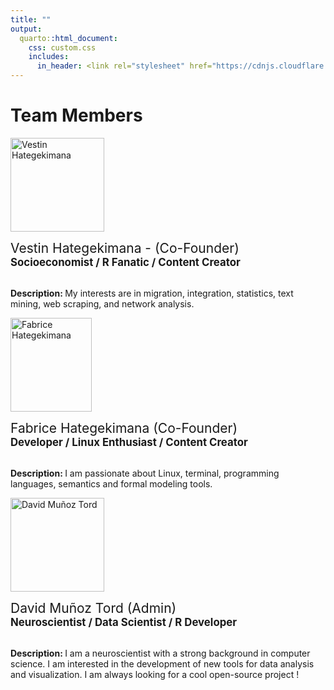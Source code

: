 ```yaml
---
title: ""
output:
  quarto::html_document:
    css: custom.css
    includes:
      in_header: <link rel="stylesheet" href="https://cdnjs.cloudflare.com/ajax/libs/font-awesome/5.15.4/css/all.min.css" integrity="sha512-HJz20Y4MP4qEjrL4c3gReA5o2tC3mFd/S5zv+AN0XxvvxKvL1pKkECFzldonEMOpwQuDlZLL5uPwA+mK3/fRfA==" crossorigin="anonymous" referrerpolicy="no-referrer" />
---
```



# Team Members


<div class="card">
<div class="container">
<div class="image">
<img src="./images/vestin.webp" alt="Vestin Hategekimana" style="width:150px; height:150px;">
<div class="links">
<a href="mailto:Vestin.Hategekimana@unige.ch"><i class="far fa-envelope"></i></a>
<a href="https://twitter.com/PEcodemo"><i class="fab fa-twitter"></i></a>
<a href="https://vestin-hategekimana.netlify.app/o"><i class="fas fa-globe"></i></a>
<a href="https://github.com/CyuHat"><i class="fab fa-github"></i></a>
</div>
</div>
<div class="text">
<span style="font-size: 1.5em">Vestin Hategekimana - (Co-Founder)</span> <br>
<span style="font-size: 1.2em"><b>Socioeconomist / R Fanatic / Content Creator</b></span> <br> <br>
<p>
<b>Description: </b> My interests are in migration, integration, statistics, text mining, web scraping, and network analysis.
</p>

</div>
</div>
</div>



<div class="card">
<div class="container">
<div class="image">
<img src="./images/fabrice.jpg" alt="Fabrice Hategekimana" style="width:130px; height:150px;">
<div class="links">
<a href="https://twitter.com/FabriceHategek3"><i class="fab fa-twitter"></i></a>
<a href="https://github.com/fabriceHategekimana"><i class="fab fa-github"></i></a>
</div>
</div>
<div class="text">
<span style="font-size: 1.5em">Fabrice Hategekimana  (Co-Founder)</span> <br>
<span style="font-size: 1.2em"><b>Developer / Linux Enthusiast / Content Creator</b></span> <br> <br>
<p>
<b>Description: </b> I am passionate about Linux, terminal, programming languages, semantics and formal modeling tools.
</p>

</div>
</div>
</div>




<div class="card">
<div class="container">
<div class="image">
<img src="./images/DMT.png" alt="David Muñoz Tord" style="width:150px; height:150px;">
<div class="links">
<a href="mailto:david.munoztord@mailbox.org"><i class="far fa-envelope"></i></a>
<a href="https://twitter.com/tord_munoz"><i class="fab fa-twitter"></i></a>
<a href="https://david-munoztord.com"><i class="fas fa-globe"></i></a>
<a href="https://github.com/munoztd0"><i class="fab fa-github"></i></a>
</div>
</div>
<div class="text">
<span style="font-size: 1.5em">David Muñoz Tord  (Admin)</span> <br>
<span style="font-size: 1.2em"><b>Neuroscientist / Data Scientist / R Developer</b></span> <br> <br>
<p>
<b>Description: </b> I am a neuroscientist with a strong background in computer science. I am interested in the development of new tools for data analysis and visualization. I am always looking for a cool open-source project !
</p>

</div>
</div>
</div>



